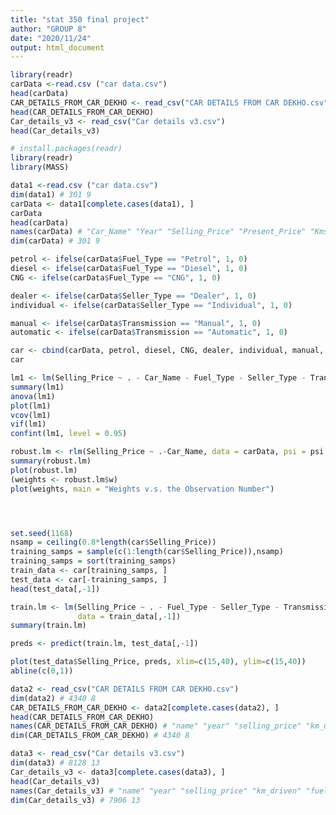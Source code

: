 ---
title: "stat 350 final project"
author: "GROUP 8"
date: "2020/11/24"
output: html_document
---
```{r}
library(readr)
carData <-read.csv ("car data.csv")
head(carData)
CAR_DETAILS_FROM_CAR_DEKHO <- read_csv("CAR DETAILS FROM CAR DEKHO.csv")
head(CAR_DETAILS_FROM_CAR_DEKHO)
Car_details_v3 <- read_csv("Car details v3.csv")
head(Car_details_v3)
```




```{r}
# install.packages(readr)
library(readr)
library(MASS)

data1 <-read.csv ("car data.csv")
dim(data1) # 301 9
carData <- data1[complete.cases(data1), ]
carData
head(carData)
names(carData) # "Car_Name" "Year" "Selling_Price" "Present_Price" "Kms_Driven" "Fuel_Type" "Seller_Type" "Transmission" "Owner"   
dim(carData) # 301 9

petrol <- ifelse(carData$Fuel_Type == "Petrol", 1, 0)
diesel <- ifelse(carData$Fuel_Type == "Diesel", 1, 0)
CNG <- ifelse(carData$Fuel_Type == "CNG", 1, 0)

dealer <- ifelse(carData$Seller_Type == "Dealer", 1, 0)
individual <- ifelse(carData$Seller_Type == "Individual", 1, 0)

manual <- ifelse(carData$Transmission == "Manual", 1, 0)
automatic <- ifelse(carData$Transmission == "Automatic", 1, 0)

car <- cbind(carData, petrol, diesel, CNG, dealer, individual, manual, automatic)
car

lm1 <- lm(Selling_Price ~ . - Car_Name - Fuel_Type - Seller_Type - Transmission, data = car)
summary(lm1)
anova(lm1)
plot(lm1)
vcov(lm1)
vif(lm1)
confint(lm1, level = 0.95)

robust.lm <- rlm(Selling_Price ~ .-Car_Name, data = carData, psi = psi.huber)
summary(robust.lm)
plot(robust.lm)
(weights <- robust.lm$w)
plot(weights, main = "Weights v.s. the Observation Number")




set.seed(1168)
nsamp = ceiling(0.8*length(car$Selling_Price))
training_samps = sample(c(1:length(car$Selling_Price)),nsamp)
training_samps = sort(training_samps)
train_data <- car[training_samps, ]
test_data <- car[-training_samps, ]
head(test_data[,-1])

train.lm <- lm(Selling_Price ~ . - Fuel_Type - Seller_Type - Transmission, 
               data = train_data[,-1])
summary(train.lm)

preds <- predict(train.lm, test_data[,-1])

plot(test_data$Selling_Price, preds, xlim=c(15,40), ylim=c(15,40))
abline(c(0,1))


```



```{r}
data2 <- read_csv("CAR DETAILS FROM CAR DEKHO.csv")
dim(data2) # 4340 8
CAR_DETAILS_FROM_CAR_DEKHO <- data2[complete.cases(data2), ]
head(CAR_DETAILS_FROM_CAR_DEKHO)
names(CAR_DETAILS_FROM_CAR_DEKHO) # "name" "year" "selling_price" "km_driven" "fuel" "seller_type" "transmission" "owner"        
dim(CAR_DETAILS_FROM_CAR_DEKHO) # 4340 8

data3 <- read_csv("Car details v3.csv")
dim(data3) # 8128 13
Car_details_v3 <- data3[complete.cases(data3), ]
head(Car_details_v3)
names(Car_details_v3) # "name" "year" "selling_price" "km_driven" "fuel" "seller_type" "transmission" "owner" "mileage" "engine" "max_power" "torque" "seats"  
dim(Car_details_v3) # 7906 13
```






